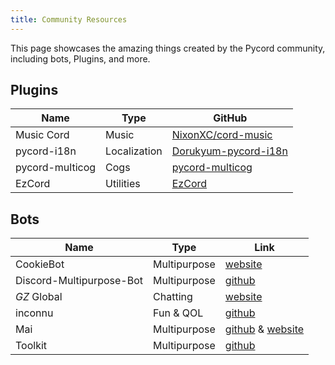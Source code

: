 ```yaml
---
title: Community Resources
---
```


This page showcases the amazing things created by the Pycord community, including bots, Plugins, and more.

## Plugins

| Name            | Type         | GitHub                                                          |
| --------------- | ------------ | --------------------------------------------------------------- |
| Music Cord      | Music        | [NixonXC/cord-music](https://github.com/NixonXC/cord-music)     |
| pycord-i18n     | Localization | [Dorukyum-pycord-i18n](https://github.com/Dorukyum/pycord-i18n) |
| pycord-multicog | Cogs         | [pycord-multicog](https://github.com/Dorukyum/pycord-multicog)  |
| EzCord          | Utilities    | [EzCord](https://github.com/tibue99/ezcord)                     |

## Bots

| Name                     | Type         | Link                                                                                |
| ------------------------ | ------------ | ----------------------------------------------------------------------------------- |
| CookieBot                | Multipurpose | [website](https://cookie-bot.xyz)
| Discord-Multipurpose-Bot | Multipurpose | [github](https://github.com/pogrammar/Discord-multipurpose-bot/tree/master/Python)  |
| _GZ_ Global              | Chatting     | [website](https://www.gzglobal.eu/)                                                 |
| inconnu                  | Fun & QOL    | [github](https://github.com/tiltowait/inconnu)                                      |
| Mai                      | Multipurpose | [github](https://github.com/TeamMai/Mai) & [website](https://xfghoul.github.io/Mai) |
| Toolkit                  | Multipurpose | [github](https://github.com/Dorukyum/Toolkit)                                       |
